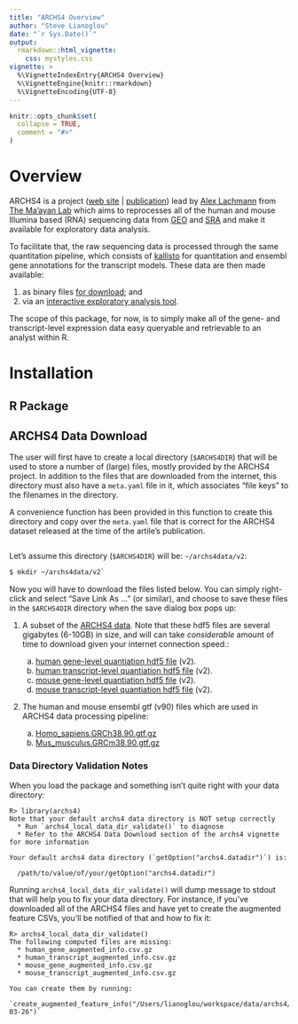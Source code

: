 ```yaml
---
title: "ARCHS4 Overview"
author: "Steve Lianoglou"
date: "`r Sys.Date()`"
output: 
  rmarkdown::html_vignette:
    css: mystyles.css
vignette: >
  %\VignetteIndexEntry{ARCHS4 Overview}
  %\VignetteEngine{knitr::rmarkdown}
  %\VignetteEncoding{UTF-8}
---
```


```r
knitr::opts_chunk$set(
  collapse = TRUE,
  comment = "#>"
)
```

# Overview

ARCHS4 is a project ([web site][archs4web] | [publication][archs4pub])
lead by [Alex Lachmann][lachmann] from [The Ma'ayan Lab][maayanlab] which aims
to reprocesses all of the human and mouse Illumina based (RNA) sequencing data
from [GEO][geo] and [SRA][sra] and make it available for exploratory data
analysis.

To facilitate that, the raw sequencing data is processed through the same
quantitation pipeline, which consists of [kallisto][kallisto] for quantitation
and ensembl gene annotations for the transcript models. These data are then
made available:

1. as binary files [for download][archs4dl]; and
2. via an [interactive exploratory analysis tool][archs4eda].

The scope of this package, for now, is to simply make all of the gene- and
transcript-level expression data easy queryable and retrievable to an analyst
within R.

# Installation

## R Package

## ARCHS4 Data Download

The user will first have to create a local directory (`$ARCHS4DIR`) that will be
used to store a number of (large) files, mostly provided by the ARCHS4
project. In addition to the files that are downloaded from the internet, this
directory must also have a `meta.yaml` file in it, which associates "file keys"
to the filenames in the directory.

A convenience function has been provided in this function to create this
directory and copy over the `meta.yaml` file that is correct for the ARCHS4
dataset released at the time of the artile's publication.

```r

```

Let's assume this directory (`$ARCHS4DIR`)
will be: `~/archs4data/v2`:

```bash
$ mkdir ~/archs4data/v2`
```

Now you will have to download the files listed below. You can simply right-click
and select "Save Link As ..." (or similar), and choose to save these files in
the `$ARCHS4DIR` directory when the save dialog box pops up:

1. A subset of the [ARCHS4 data][archs4dl]. Note that these hdf5 files are
   several gigabytes (6-10GB) in size, and will can take *considerable* amount
   of time to download given your internet connection speed.:
   
   a. [human gene-level quantiation hdf5 file][hdf5Hgene] (v2).
   b. [human transcript-level quantiation hdf5 file][hdf5Htx] (v2).
   c. [mouse gene-level quantiation hdf5 file][hdf5Mgene] (v2).
   d. [mouse transcript-level quantiation hdf5 file][hdf5Mtx] (v2).

2. The human and mouse ensembl gtf (v90) files which are used in ARCHS4 data
   processing pipeline:
   
   a. [Homo_sapiens.GRCh38.90.gtf.gz][ensHgtf]
   b. [Mus_musculus.GRCm38.90.gtf.gz][ensMgtf]


### Data Directory Validation Notes

When you load the package and something isn't quite right with your data
directory:

```
R> library(archs4)
Note that your default archs4 data directory is NOT setup correctly
  * Run `archs4_local_data_dir_validate()` to diagnose
  * Refer to the ARCHS4 Data Download section of the archs4 vignette for more information

Your default archs4 data directory (`getOption("archs4.datadir")`) is:

  /path/to/value/of/your/getOption("archs4.datadir")
```

Running `archs4_local_data_dir_validate()` will dump message to stdout that will
help you to fix your data directory. For instance, if you've downloaded all of
the ARCHS4 files and have yet to create the augmented feature CSVs, you'll be
notified of that and how to fix it:

```
R> archs4_local_data_dir_validate()
The following computed files are missing:
  * human_gene_augmented_info.csv.gz
  * human_transcript_augmented_info.csv.gz
  * mouse_gene_augmented_info.csv.gz
  * mouse_transcript_augmented_info.csv.gz

You can create them by running:
  `create_augmented_feature_info("/Users/lianoglou/workspace/data/archs4/2018-03-26")`
```

[//]: # (References ===========================================================)

[archs4dl]: https://amp.pharm.mssm.edu/archs4/download.html
[archs4eda]: https://amp.pharm.mssm.edu/archs4/data.html
[archs4pub]: https://www.nature.com/articles/s41467-018-03751-6
[archs4web]: https://amp.pharm.mssm.edu/archs4/
[ensHgtf]: ftp://ftp.ensembl.org/pub/release-90/gtf/homo_sapiens/Homo_sapiens.GRCh38.90.gtf.gz
[ensMgtf]: ftp://ftp.ensembl.org/pub/release-90/gtf/mus_musculus/Mus_musculus.GRCm38.90.gtf.gz
[geo]: https://www.ncbi.nlm.nih.gov/geo/
[hdf5Hgene]: https://s3.amazonaws.com/mssm-seq-matrix/human_matrix.h5
[hdf5Htx]: https://s3.amazonaws.com/mssm-seq-matrix/human_hiseq_transcript_v2.h5
[hdf5Mgene]: https://s3.amazonaws.com/mssm-seq-matrix/mouse_matrix.h5
[hdf5Mtx]: https://s3.amazonaws.com/mssm-seq-matrix/mouse_hiseq_transcript_v2.h5
[kallisto]: https://pachterlab.github.io/kallisto/about
[lachmann]: http://www.mountsinai.org/profiles/alexander-lachmann
[maayanlab]: http://labs.icahn.mssm.edu/maayanlab/
[sra]: https://www.ncbi.nlm.nih.gov/sra


